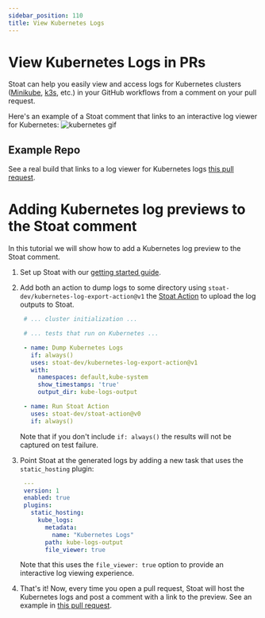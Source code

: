 ```yaml
---
sidebar_position: 110
title: View Kubernetes Logs
---
```


# View Kubernetes Logs in PRs

Stoat can help you easily view and access logs for Kubernetes clusters ([Minikube](https://minikube.sigs.k8s.io/docs/), [k3s](https://k3s.io/), etc.) in your GitHub workflows from a comment on your pull request.

Here's an example of a Stoat comment that links to an interactive log viewer for Kubernetes:
<img src="https://stoat-dev--static.stoat.page/kubernetes.gif" alt="kubernetes gif" width={600} />

## Example Repo

See a real build that links to a log viewer for Kubernetes logs [this pull request](https://github.com/stoat-dev/kubernetes-log-export-action/pull/1).

# Adding Kubernetes log previews to the Stoat comment

In this tutorial we will show how to add a Kubernetes log preview to the Stoat comment.

1. Set up Stoat with our [getting started guide](../installation).

2. Add both an action to dump logs to some directory using `stoat-dev/kubernetes-log-export-action@v1` the [Stoat Action](https://github.com/stoat-dev/stoat-action) to upload the log outputs to Stoat.

    ```yaml title=".github/workflows/kubernetes.yaml"
     # ... cluster initialization ...

     # ... tests that run on Kubernetes ...

     - name: Dump Kubernetes Logs
       if: always()
       uses: stoat-dev/kubernetes-log-export-action@v1
       with:
         namespaces: default,kube-system
         show_timestamps: 'true'
         output_dir: kube-logs-output

     - name: Run Stoat Action
       uses: stoat-dev/stoat-action@v0
       if: always()
    ```

    Note that if you don't include `if: always()` the results will not be captured on test failure.

3. Point Stoat at the generated logs by adding a new task that uses the `static_hosting` plugin:

    ```yaml title=".stoat/config.yaml"
     ---
     version: 1
     enabled: true
     plugins:
       static_hosting:
         kube_logs:
           metadata:
             name: "Kubernetes Logs"
           path: kube-logs-output
           file_viewer: true
    ```

    Note that this uses the `file_viewer: true` option to provide an interactive log viewing experience.

4. That's it! Now, every time you open a pull request, Stoat will host the Kubernetes logs and post a comment with a link to the preview. See an example in [this pull request](https://github.com/stoat-dev/kubernetes-log-export-action/pull/1).
